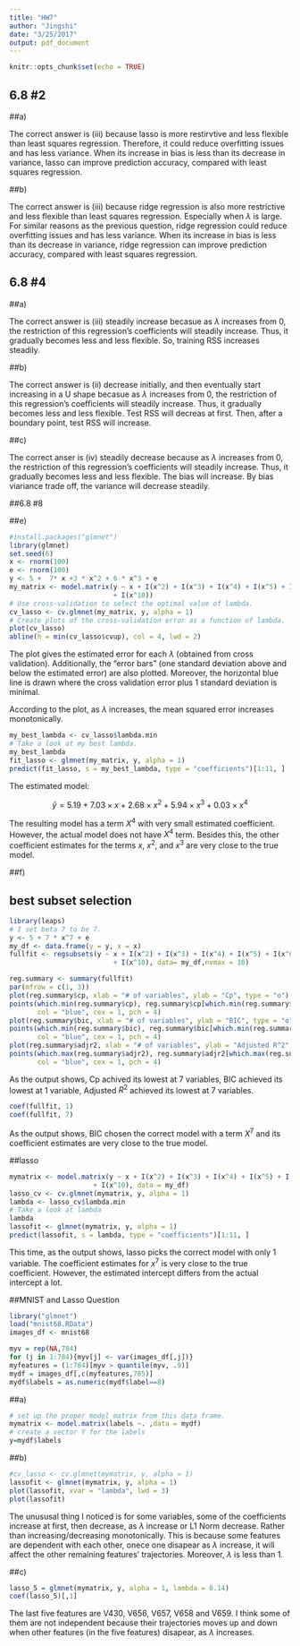 ```yaml
---
title: "HW7"
author: "Jingshi"
date: "3/25/2017"
output: pdf_document
---
```


```r
knitr::opts_chunk$set(echo = TRUE)
```

## 6.8 #2

##a)

The correct answer is (iii) because lasso is more restirvtive and less flexible than least squares regression. Therefore, it could reduce overfitting issues and has less variance. When its increase in bias is less than its decrease in variance, lasso can improve prediction accuracy, compared with least squares regression.

##b)

The correct answer is (iii) because ridge regression is also more restrictive and less flexible than least squares regression. Especially when $\lambda$ is large. For similar reasons as the previous question, ridge regression could reduce overfitting issues and has less variance. When its increase in bias is less than its decrease in variance, ridge regression can improve prediction accuracy, compared with least squares regression.

## 6.8 #4

##a)

The correct answer is (iii) steadily increase becasue as $\lambda$ increases from 0, the restriction of this regression's coefficients will steadily increase. Thus, it gradually becomes less and less flexible. So, training RSS increases steadily.

##b)

The correct answer is (ii) decrease initially, and then eventually start increasing in a U shape becasue as $\lambda$ increases from 0, the restriction of this regression's coefficients will steadily increase. Thus, it gradually becomes less and less flexible. Test RSS will decreas at first. Then, after a boundary point, test RSS will increase.

##c)

The correct anser is (iv) steadily decrease because as $\lambda$ increases from 0, the restriction of this regression's coefficients will steadily increase. Thus, it gradually becomes less and less flexible. The bias will increase. By bias viariance trade off, the variance will decrease steadily. 

##6.8 #8

##e)

```r
#install.packages("glmnet")
library(glmnet)
set.seed(6)
x <- rnorm(100)
e <- rnorm(100)
y <- 5 +  7* x +3 * x^2 + 6 * x^3 + e
my_matrix <- model.matrix(y ~ x + I(x^2) + I(x^3) + I(x^4) + I(x^5) + I(x^6) + I(x^7) + I(x^8) + I(x^9) 
                          + I(x^10))
# Use cross-validation to select the optimal value of lambda.
cv_lasso <- cv.glmnet(my_matrix, y, alpha = 1)
# Create plots of the cross-validation error as a function of lambda. 
plot(cv_lasso)
abline(h = min(cv_lasso$cvup), col = 4, lwd = 2)
```

The plot gives the estimated error for each $\lambda$ (obtained from cross validation). Additionally, the “error bars” (one standard deviation above and below the estimated error) are also plotted. Moreover, the horizontal blue line is drawn where the cross validation error plus 1 standard deviation is minimal.

According to the plot, as $\lambda$ increases, the mean squared error increases monotonically. 


```r
my_best_lambda <- cv_lasso$lambda.min
# Take a look at my best lambda.
my_best_lambda
fit_lasso <- glmnet(my_matrix, y, alpha = 1)
predict(fit_lasso, s = my_best_lambda, type = "coefficients")[1:11, ]

```
The estimated model:

$$\hat{y}=5.19 + 7.03 \times x + 2.68 \times x^2 +5.94 \times x^3 + 0.03 \times x^4$$



The resulting model has a term $X^4$ with very small estimated coefficient. However, the actual model does not have $X^4$ term. Besides this, the other coefficient estimates for the terms $x$,  $x^2$, and $x^3$ are very close to the true model.


##f)

## best subset selection
```r

library(leaps)
# I set beta 7 to be 7.
y <- 5 + 7 * x^7 + e
my_df <- data.frame(y = y, x = x)
fullfit <- regsubsets(y ~ x + I(x^2) + I(x^3) + I(x^4) + I(x^5) + I(x^6) + I(x^7) + I(x^8) + I(x^9) 
                          + I(x^10), data= my_df,nvmax = 10)

reg.summary <- summary(fullfit)
par(mfrow = c(1, 3))
plot(reg.summary$cp, xlab = "# of variables", ylab = "Cp", type = "o")
points(which.min(reg.summary$cp), reg.summary$cp[which.min(reg.summary$cp)], 
       col = "blue", cex = 1, pch = 4)
plot(reg.summary$bic, xlab = "# of variables", ylab = "BIC", type = "o")
points(which.min(reg.summary$bic), reg.summary$bic[which.min(reg.summary$bic)], 
       col = "blue", cex = 1, pch = 4)
plot(reg.summary$adjr2, xlab = "# of variables", ylab = "Adjusted R^2", type = "o")
points(which.max(reg.summary$adjr2), reg.summary$adjr2[which.max(reg.summary$adjr2)], 
       col = "blue", cex = 1, pch = 4)
```

As the output shows, Cp achived its lowest at 7 variables, BIC achieved its lowest at 1 variable, Adjusted $R^2$ achieved its lowest at 7 variables.

```r
coef(fullfit, 1)
coef(fullfit, 7)
```

As the output shows, BIC chosen the correct model with a term $X^7$ and its coefficient estimates are very close to the true model.


##lasso
```r


mymatrix <- model.matrix(y ~ x + I(x^2) + I(x^3) + I(x^4) + I(x^5) + I(x^6) + I(x^7) + I(x^8) + I(x^9)
                     + I(x^10), data = my_df)
lasso_cv <- cv.glmnet(mymatrix, y, alpha = 1)
lambda <- lasso_cv$lambda.min
# Take a look at lambda
lambda
lassofit <- glmnet(mymatrix, y, alpha = 1)
predict(lassofit, s = lambda, type = "coefficients")[1:11, ]
```

This time, as the output shows, lasso picks the correct model with only 1 variable. The coefficient estimates for $x^7$ is very close to the true coefficient. However, the estimated intercept differs from the actual intercept a lot.

##MNIST and Lasso Question

```r
library("glmnet")
load("mnist68.RData")
images_df <- mnist68

myv = rep(NA,784)
for (j in 1:784){myv[j] <- var(images_df[,j])} 
myfeatures = (1:784)[myv > quantile(myv, .9)] 
mydf = images_df[,c(myfeatures,785)] 
mydf$labels = as.numeric(mydf$label==8)
```

##a)

```r
# set up the proper model matrix from this data frame.
mymatrix <- model.matrix(labels ~. ,data = mydf)
# create a vector Y for the labels
y=mydf$labels

```

##b)
```r
#cv_lasso <- cv.glmnet(mymatrix, y, alpha = 1)
lassofit <- glmnet(mymatrix, y, alpha = 1)
plot(lassofit, xvar = "lambda", lwd = 3)
plot(lassofit)
```

The unususal thing I noticed is for some variables, some of the coefficients increase at first, then decrease, as $\lambda$ increase or L1 Norm decrease. Rather than increasing/decreasing monotonically. This is because some features are dependent with each other, onece one disapear as $\lambda$ increase, it will affect the other remaining features' trajectories. Moreover, $\lambda$ is less than 1.

##c)

```r
lasso_5 = glmnet(mymatrix, y, alpha = 1, lambda = 0.14)
coef(lasso_5)[,1]
```

The last five features are V430, V656, V657, V658 and V659. I think some of them are not independent because their trajectories moves up and down when other features (in the five features) disapear, as $\lambda$ increases.